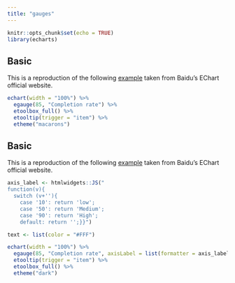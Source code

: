 ```yaml
---
title: "gauges"
---
```


```r
knitr::opts_chunk$set(echo = TRUE)
library(echarts)
```

## Basic

This is a reproduction of the following [example](http://echarts.baidu.com/echarts2/doc/example/gauge1.html#-en) taken from Baidu's EChart official website.

```r
echart(width = "100%") %>%
  egauge(85, "Completion rate") %>% 
  etoolbox_full() %>% 
  etooltip(trigger = "item") %>% 
  etheme("macarons")
```

## Basic

This is a reproduction of the following [example](http://echarts.baidu.com/echarts2/doc/example/gauge3.html#-en) taken from Baidu's EChart official website.

```r
axis_label <- htmlwidgets::JS("
function(v){
  switch (v+''){
    case '10': return 'low';
    case '50': return 'Medium';
    case '90': return 'High';
    default: return '';}}")

text <- list(color = "#FFF")

echart(width = "100%") %>%
  egauge(85, "Completion rate", axisLabel = list(formatter = axis_label, textStyle = text)) %>% 
  etooltip(trigger = "item") %>%
  etoolbox_full() %>% 
  etheme("dark")
```